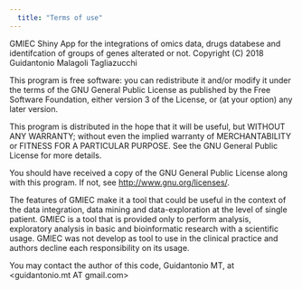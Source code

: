 ```yaml
---
  title: "Terms of use"
---
```

GMIEC Shiny App for the integrations of omics data, drugs databese and identifcation of groups of genes alterated or not.
Copyright (C) 2018  Guidantonio Malagoli Tagliazucchi

This program is free software: you can redistribute it and/or modify
it under the terms of the GNU General Public License as published by
the Free Software Foundation, either version 3 of the License, or
(at your option) any later version.

This program is distributed in the hope that it will be useful,
but WITHOUT ANY WARRANTY; without even the implied warranty of
MERCHANTABILITY or FITNESS FOR A PARTICULAR PURPOSE.  See the
GNU General Public License for more details.

You should have received a copy of the GNU General Public License
along with this program.  If not, see <http://www.gnu.org/licenses/>.

The features of GMIEC make it a tool that could be useful in the context of the data integration, data mining and data-exploration at the level of single patient. GMIEC is a tool that is provided only to perform analysis, exploratory analysis in basic and bioinformatic research with a scientific usage. GMIEC was not develop as tool to use in the clinical practice and authors decline each responsibility on its usage.

You may contact the author of this code, Guidantonio MT, at <guidantonio.mt AT gmail.com>